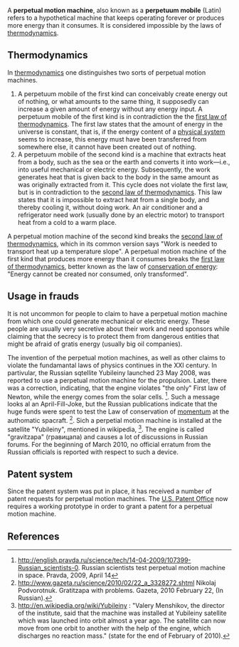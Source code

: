 {{subpages}}
A '''perpetual motion machine''', also known as a '''perpetuum mobile''' (Latin) refers to a hypothetical machine that keeps operating forever or produces more energy than it consumes. It is considered impossible by the laws of [[thermodynamics]].

== Thermodynamics ==
In [[thermodynamics]] one distinguishes two sorts of perpetual motion machines.

# A perpetuum mobile of the first kind can conceivably create energy out of nothing, or what amounts to the same thing, it supposedly  can increase a given amount of energy without any energy input. A perpetuum mobile of the first kind is in contradiction the the [[first law of thermodynamics]]. The first law states that the amount of energy in the universe is constant, that is, if the energy content of a [[physical system]] seems to increase, this energy must have been transferred from somewhere else, it cannot have been created out of nothing.
# A perpetuum mobile of the second kind is a machine that extracts heat from a body, such as the sea or the earth and converts it into work—i.e., into useful mechanical or electric energy. Subsequently, the work generates heat that is given back to the body in the same amount as was originally extracted from it. This cycle does not violate the first law, but is in contradiction to the [[second law of thermodynamics]]. This law states that it is impossible to extract heat from a single body, and thereby cooling it, without doing work. An air conditioner and a refrigerator need work (usually done by an electric motor) to transport heat from a cold to a warm place.  
 
A perpetual motion machine of the second kind breaks the [[second law of thermodynamics]], which in its common version says "Work is needed to transport heat up a temperature slope". A perpetual motion machine  of the first kind that produces more energy than it consumes  breaks the [[first law of thermodynamics]], better known as the law of [[conservation of energy]]: "Energy cannot be created nor consumed, only transformed".

== Usage in frauds ==
It is not uncommon for people to claim to have a perpetual motion machine from which one could generate mechanical or electric energy. These people are usually very secretive about their work and need sponsors while claiming that the secrecy is to protect them from dangerous entities that might be afraid of gratis energy (usually big oil companies).

The invention of the perpetual motion machines, as well as other claims to violate the fundamantal laws of physics continues in the XXI century.
In partivular, the Russian sqtellite Yubileiny launched  23 May 2008, was reported to use a perpetual motion machine for the propulsion. Later, there was a correction, indicating, that the engine violates "the only" First law of Newton, while the energy comes from the solar cells.
<ref name="prav2009.4.14">
http://english.pravda.ru/science/tech/14-04-2009/107399-Russian_scientists-0.
Russian scientists test perpetual motion machine in space. Pravda, 2009, April 14
</ref>. Such a message looks al an April-Fill-Joke, but the Russian publications indicate that the huge funds were spent to test the Law of conservation of [[momentum]] at the authomatic spacraft.
<ref name="gazeta">
http://www.gazeta.ru/science/2010/02/22_a_3328272.shtml
Nikolaj Podvorotnuk. Gratitzapa with problems. Gazeta, 2010 February 22, (In Russian).
</ref>. Sich a perpetial motion machine is installed at the satellite "Yubileiny", mentioned in wikipedia,
<ref name="wiki:Yubuleiny">
http://en.wikipedia.org/wiki/Yubileiny : 
"Valery Menshikov, the director of the institute, said that the machine was installed at Yubileiny satellite which was launched into orbit almost a year ago. The satellite can now move from one orbit to another with the help of the engine, which discharges no reaction mass."
(state for the end of February of 2010).
</ref>. The engine is called "gravitzapa" (гравицапа)  and causes a lot of discussions in Russian forums. For the beginning of March 2010, no official erratum from the Russian officials is reported with respect to such a device.

== Patent system ==
Since the patent system was put in place, it has received a number of patent requests for perpetual motion machines. The [[U.S. Patent Office]] now requires a working prototype in order to grant a patent for a perpetual motion machine.

== References ==

<references/>
